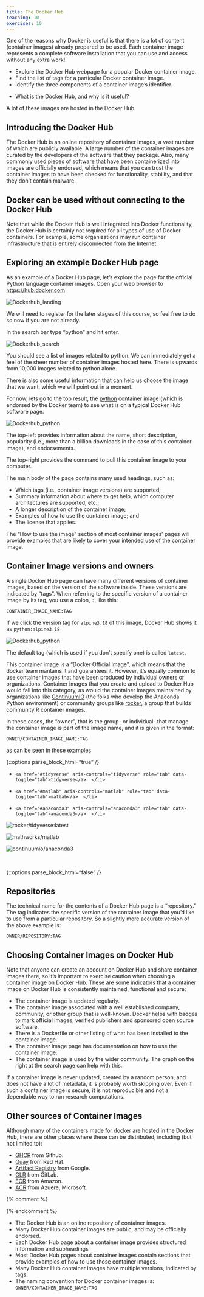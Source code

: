```yaml
---
title: The Docker Hub
teaching: 10
exercises: 10
---
```


One of the reasons why Docker is useful is that there is a lot of content (container images) already prepared to be used.
Each container image represents a complete software
installation that you can use and access without any extra work!

::::::::::::::::::::::::::::::::::::::: objectives

- Explore the Docker Hub webpage for a popular Docker container image.
- Find the list of tags for a particular Docker container image.
- Identify the three components of a container image's identifier.

::::::::::::::::::::::::::::::::::::::::::::::::::

:::::::::::::::::::::::::::::::::::::::: questions

- What is the Docker Hub, and why is it useful?

::::::::::::::::::::::::::::::::::::::::::::::::::

A lot of these images are hosted in the Docker Hub.

## Introducing the Docker Hub

The Docker Hub is an online repository of container images, a vast number of which are publicly available. A large number of the container images are curated by the developers of the software that they package. Also, many commonly used pieces of software that have been containerized into images are officially endorsed, which means that you can trust the container images to have been checked for functionality, stability, and that they don't contain malware.

:::::::::::::::::::::::::::::::::::::::::  callout

## Docker can be used without connecting to the Docker Hub

Note that while the Docker Hub is well integrated into Docker functionality, the Docker Hub is certainly not required for all types of use of Docker containers. For example, some organizations may run container infrastructure that is entirely disconnected from the Internet.


::::::::::::::::::::::::::::::::::::::::::::::::::

## Exploring an example Docker Hub page

As an example of a Docker Hub page, let's explore the page for the official Python language container images. Open your web browser to [https://hub.docker.com](https://hub.docker.com)

![](fig/docker-hub/landing.png){alt='Dockerhub\_landing'}

We will need to register for the later stages of this course, so feel free to do so now if you are not already.

In the search bar type "python" and hit enter.

![](fig/docker-hub/search_python.png){alt='Dockerhub\_search'}

You should see a list of images related to python.
We can immediately get a feel of the sheer number of container images hosted here.
There is upwards from 10,000 images related to python alone.

There is also some useful information that can help us choose the image that we want, which we will point out in a moment.

For now, lets go to the top result, the [python](https://hub.docker.com/_/python) container image (which is endorsed by the Docker team) to see what is on a typical Docker Hub software page.

![](fig/docker-hub/python.png){alt='Dockerhub\_python'}

The top-left provides information about the name, short description, popularity (i.e., more than a billion downloads in the case of this container image), and endorsements.

The top-right provides the command to pull this container image to your computer.

The main body of the page contains many used headings, such as:

- Which tags (i.e., container image versions) are supported;
- Summary information about where to get help, which computer architectures are supported, etc.;
- A longer description of the container image;
- Examples of how to use the container image; and
- The license that applies.

The "How to use the image" section of most container images' pages will provide examples that are likely to cover your intended use of the container image.

## Container Image versions and owners

A single Docker Hub page can have many different versions of container images,
based on the version of the software inside.  These
versions are indicated by "tags". When referring to the specific version of a container image
by its tag, you use a colon, `:`, like this:

```
CONTAINER_IMAGE_NAME:TAG
```

If we click the version tag for `alpine3.18` of this image, Docker Hub shows it as `python:alpine3.18`

![](fig/docker-hub/python_alpine318.png){alt='Dockerhub\_python'}

The default tag (which is used if you don't specify one) is called `latest`.

This container image is a "Docker Official Image", which means that the docker team mantains it and guarantees it.
However, it's equally common to use container images that have been produced by individual owners
or organizations. Container images that you create and upload to Docker Hub would fall
into this category, as would the container images maintained by organizations like
[ContinuumIO](https://hub.docker.com/u/continuumio) (the folks who develop the Anaconda Python environment) or community
groups like [rocker](https://hub.docker.com/u/rocker), a group that builds community R container images.

In these cases, the "owner", that is the  group- or individual- that manage the container image is part of the image name, and it is given in the format:

```
OWNER/CONTAINER_IMAGE_NAME:TAG
```

as can be seen in these examples

{::options parse\_block\_html="true" /}

<div>

<ul class="nav nav-tabs nav-justified" role="tablist">

  <li role="presentation" class="active">

```
<a href="#tidyverse" aria-controls="tidyverse" role="tab" data-toggle="tab">tidyverse</a>  </li>
```

  <li role="presentation">

```
<a href="#matlab" aria-controls="matlab" role="tab" data-toggle="tab">matlab</a>  </li>
```

  <li role="presentation">

```
<a href="#anaconda3" aria-controls="anaconda3" role="tab" data-toggle="tab">anaconda3</a>  </li>
```

</ul>

<div class="tab-content">

  <article role="tabpanel" class="tab-pane active" id="tidyverse">

![](fig/docker-hub/tidyverse.gif){alt='rocker/tidyverse:latest'}

  </article>

  <article role="tabpanel" class="tab-pane" id="matlab">

![](fig/docker-hub/matlab.gif){alt='mathworks/matlab'}

  </article>

  <article role="tabpanel" class="tab-pane" id="anaconda3">

![](fig/docker-hub/anaconda.gif){alt='continuumio/anaconda3'}

  </article>

</div>

</div>

<br/>

{::options parse\_block\_html="false" /}

:::::::::::::::::::::::::::::::::::::::::  callout

## Repositories

The technical name for the contents of a Docker Hub page is a "repository."
The tag indicates the specific version of the container image that you'd like
to use from a particular repository. So a slightly more accurate version of
the above example is:

```
OWNER/REPOSITORY:TAG
```

::::::::::::::::::::::::::::::::::::::::::::::::::

## Choosing Container Images on Docker Hub

Note that anyone can create an account on Docker Hub and share container images there,
so it's important to exercise caution when choosing a container image on Docker Hub. These
are some indicators that a container image on Docker Hub is consistently maintained,
functional and secure:

- The container image is updated regularly.
- The container image associated with a well established company, community, or other group that is well-known.
  Docker helps with badges to mark official images, verified publishers and sponsored open source software.
- There is a Dockerfile or other listing of what has been installed to the container image.
- The container image page has documentation on how to use the container image.
- The container image is used by the wider community.
  The graph on the right at the search page can help with this.

If a container image is never updated, created by a random person, and does not have a lot
of metadata, it is probably worth skipping over. Even if such a container image is secure, it
is not reproducible and not a dependable way to run research computations.

## Other sources of Container Images

Although many of the containers made for docker are hosted in the Docker Hub, there are other places where these can be distributed, including (but not limited to):

- [GHCR](https://github.com/features/packages) from Github.
- [Quay](https://quay.io/) from Red Hat.
- [Artifact Registry](https://cloud.google.com/artifact-registry) from Google.
- [GLR](https://docs.gitlab.com/ee/user/packages/container_registry/) from GitLab.
- [ECR](https://aws.amazon.com/ecr/) from Amazon.
- [ACR](https://azure.microsoft.com/en-us/products/container-registry) from Azuere, Microsoft.



{% comment %}

<!--  LocalWords:  keypoints links.md endcomment
 -->

{% endcomment %}

:::::::::::::::::::::::::::::::::::::::: keypoints

- The Docker Hub is an online repository of container images.
- Many Docker Hub container images are public, and may be officially endorsed.
- Each Docker Hub page about a container image provides structured information and subheadings
- Most Docker Hub pages about container images contain sections that provide examples of how to use those container images.
- Many Docker Hub container images have multiple versions, indicated by tags.
- The naming convention for Docker container images is: `OWNER/CONTAINER_IMAGE_NAME:TAG`

::::::::::::::::::::::::::::::::::::::::::::::::::


